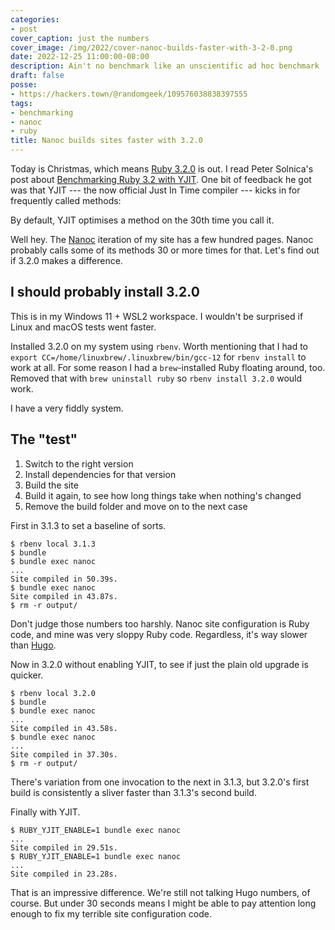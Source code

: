 ```yaml
---
categories:
- post
cover_caption: just the numbers
cover_image: /img/2022/cover-nanoc-builds-faster-with-3-2-0.png
date: 2022-12-25 11:00:00-08:00
description: Ain't no benchmark like an unscientific ad hoc benchmark
draft: false
posse:
- https://hackers.town/@randomgeek/109576038838397555
tags:
- benchmarking
- nanoc
- ruby
title: Nanoc builds sites faster with 3.2.0
---
```


[ruby-32]: https://www.ruby-lang.org/en/news/2022/12/25/ruby-3-2-0-released/
[nanoc]: https://nanoc.app
[benchmarking]: https://web.archive.org/web/20221228062802/https://www.solnic.dev/p/benchmarking-ruby-32-with-yjit

Today is Christmas, which means [Ruby 3.2.0][ruby-32] is out.
I read Peter Solnica's post about [Benchmarking Ruby 3.2 with
YJIT][benchmarking].
One bit of feedback he got was that YJIT --- the now official Just In Time
compiler --- kicks in for frequently called methods:

<Quote
  from="Noah Gibbs"
  cite="https://ruby.social/@codefolio/109573860732354569">
By default, YJIT optimises a method on the 30th time you call it.
</Quote>

Well hey.
The [Nanoc][nanoc] iteration of my site has a few hundred pages.
Nanoc probably calls some of its methods 30 or more times for that.
Let's find out if 3.2.0 makes a difference.

## I should probably install 3.2.0

This is in my Windows 11 + WSL2 workspace.
I wouldn't be surprised if Linux and macOS tests went faster.

Installed 3.2.0 on my system using `rbenv`.
Worth mentioning that I had to `export CC=/home/linuxbrew/.linuxbrew/bin/gcc-12`
for `rbenv install` to work at all.
For some reason I had a `brew`-installed Ruby floating around, too.
Removed that with `brew uninstall ruby` so `rbenv install 3.2.0` would work.

I have a very fiddly system.

## The "test"

1. Switch to the right version
2. Install dependencies for that version
3. Build the site
4. Build it again, to see how long things take when nothing's changed
5. Remove the build folder and move on to the next case

First in 3.1.3 to set a baseline of sorts.

```console
$ rbenv local 3.1.3
$ bundle
$ bundle exec nanoc
...
Site compiled in 50.39s.
$ bundle exec nanoc
Site compiled in 43.87s.
$ rm -r output/
```

[hugo]: https://gohugo.io

Don't judge those numbers too harshly.
Nanoc site configuration is Ruby code, and mine was very sloppy Ruby code.
Regardless, it's way slower than [Hugo][hugo].

Now in 3.2.0 without enabling YJIT, to see if just the plain old upgrade is
quicker.

```console
$ rbenv local 3.2.0
$ bundle
$ bundle exec nanoc
...
Site compiled in 43.58s.
$ bundle exec nanoc
...
Site compiled in 37.30s.
$ rm -r output/
```

There's variation from one invocation to the next in 3.1.3, but 3.2.0's first build
is consistently a sliver faster than 3.1.3's second build.

Finally with YJIT.

```console
$ RUBY_YJIT_ENABLE=1 bundle exec nanoc
...
Site compiled in 29.51s.
$ RUBY_YJIT_ENABLE=1 bundle exec nanoc
...
Site compiled in 23.28s.
```

That is an impressive difference.
We're still not talking Hugo numbers, of course.
But under 30 seconds means I might be able to pay attention long enough to fix
my terrible site configuration code.
